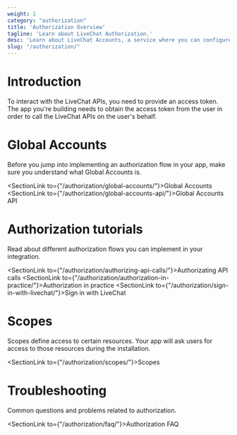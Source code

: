 ```yaml
---
weight: 1
category: "authorization"
title: 'Authorization Overview'
tagline: 'Learn about LiveChat Authorization.'
desc: 'Learn about LiveChat Accounts, a service where you can configure options and resources common for all products.'
slug: "/authorization/"
---
```


# Introduction

To interact with the LiveChat APIs, you need to provide an access token. The app you're building needs to obtain the access token from the user in order to call the LiveChat APIs on the user's behalf.

# Global Accounts

Before you jump into implementing an authorization flow in your app, make sure you understand what Global Accounts is.

<SectionLink to={"/authorization/global-accounts/"}>Global Accounts</SectionLink>
<SectionLink to={"/authorization/global-accounts-api/"}>Global Accounts API</SectionLink>

# Authorization tutorials

Read about different authorization flows you can implement in your integration.

<SectionLink to={"/authorization/authorizing-api-calls/"}>Authorizating API calls</SectionLink>
<SectionLink to={"/authorization/authorization-in-practice/"}>Authorization in practice</SectionLink>
<SectionLink to={"/authorization/sign-in-with-livechat/"}>Sign in with LiveChat</SectionLink>

# Scopes

Scopes define access to certain resources. Your app will ask users for access to those resources during the installation.

<SectionLink to={"/authorization/scopes/"}>Scopes</SectionLink>

# Troubleshooting

Common questions and problems related to authorization.

<SectionLink to={"/authorization/faq/"}>Authorization FAQ</SectionLink>
